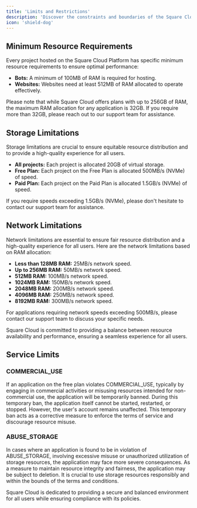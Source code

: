 ```yaml
---
title: 'Limits and Restrictions'
description: 'Discover the constraints and boundaries of the Square Cloud Platform.'
icon: 'shield-dog'
---
```


## Minimum Resource Requirements

Every project hosted on the Square Cloud Platform has specific minimum resource requirements to ensure optimal performance:

- **Bots:** A minimum of 100MB of RAM is required for hosting.
- **Websites:** Websites need at least 512MB of RAM allocated to operate effectively.

Please note that while Square Cloud offers plans with up to 256GB of RAM, the maximum RAM allocation for any application is 32GB. If you require more than 32GB, please reach out to our support team for assistance.

## Storage Limitations

Storage limitations are crucial to ensure equitable resource distribution and to provide a high-quality experience for all users.

- **All projects:** Each project is allocated 20GB of virtual storage.
- **Free Plan:** Each project on the Free Plan is allocated 500MB/s (NVMe) of speed.
- **Paid Plan:** Each project on the Paid Plan is allocated 1.5GB/s (NVMe) of speed.

<Note>If you require speeds exceeding 1.5GB/s (NVMe), please don't hesitate to contact our support team for assistance.</Note>

## Network Limitations

Network limitations are essential to ensure fair resource distribution and a high-quality experience for all users. Here are the network limitations based on RAM allocation:

- **Less than 128MB RAM:** 25MB/s network speed.
- **Up to 256MB RAM:** 50MB/s network speed.
- **512MB RAM:** 100MB/s network speed.
- **1024MB RAM:** 150MB/s network speed.
- **2048MB RAM:** 200MB/s network speed.
- **4096MB RAM:** 250MB/s network speed.
- **8192MB RAM:** 300MB/s network speed.

For applications requiring network speeds exceeding 500MB/s, please contact our support team to discuss your specific needs.

Square Cloud is committed to providing a balance between resource availability and performance, ensuring a seamless experience for all users.

## Service Limits

### COMMERCIAL_USE

If an application on the free plan violates COMMERCIAL_USE, typically by engaging in commercial activities or misusing resources intended for non-commercial use, the application will be temporarily banned. During this temporary ban, the application itself cannot be started, restarted, or stopped. However, the user's account remains unaffected. This temporary ban acts as a corrective measure to enforce the terms of service and discourage resource misuse.
### ABUSE_STORAGE

In cases where an application is found to be in violation of ABUSE_STORAGE, involving excessive misuse or unauthorized utilization of storage resources, the application may face more severe consequences. As a measure to maintain resource integrity and fairness, the application may be subject to deletion. It is crucial to use storage resources responsibly and within the bounds of the terms and conditions.

Square Cloud is dedicated to providing a secure and balanced environment for all users while ensuring compliance with its policies.
